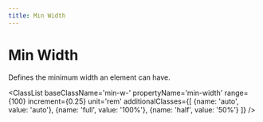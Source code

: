 ```yaml
---
title: Min Width
---
```



# Min Width

Defines the minimum width an element can have.

<ClassList 
  baseClassName='min-w-' 
  propertyName='min-width' 
  range={100} 
  increment={0.25} 
  unit='rem' 
  additionalClasses={[
    {name: 'auto', value: 'auto'},
    {name: 'full', value: '100%'},
    {name: 'half', value: '50%'}
  ]} 
/>

